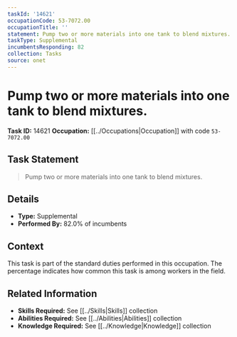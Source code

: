 ```yaml
---
taskId: '14621'
occupationCode: 53-7072.00
occupationTitle: ''
statement: Pump two or more materials into one tank to blend mixtures.
taskType: Supplemental
incumbentsResponding: 82
collection: Tasks
source: onet
---
```

# Pump two or more materials into one tank to blend mixtures.

**Task ID:** 14621
**Occupation:** [[../Occupations|Occupation]] with code `53-7072.00`

## Task Statement

> Pump two or more materials into one tank to blend mixtures.

## Details

- **Type:** Supplemental
- **Performed By:** 82.0% of incumbents

## Context

This task is part of the standard duties performed in this occupation. The percentage indicates how common this task is among workers in the field.

## Related Information

- **Skills Required:** See [[../Skills|Skills]] collection
- **Abilities Required:** See [[../Abilities|Abilities]] collection
- **Knowledge Required:** See [[../Knowledge|Knowledge]] collection
